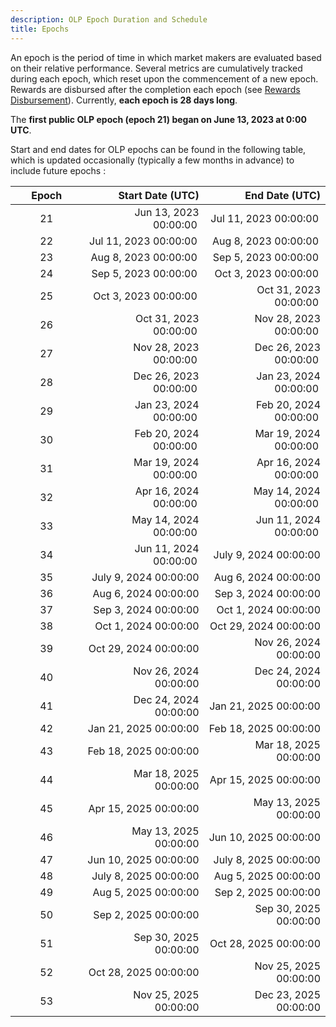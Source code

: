 ```yaml
---
description: OLP Epoch Duration and Schedule
title: Epochs
---
```


An epoch is the period of time in which market makers are evaluated based on their relative performance. Several metrics are cumulatively tracked during each epoch, which reset upon the commencement of a new epoch. Rewards are disbursed after the completion each epoch (see [Rewards Disbursement](reward-disbursements/)). Currently, **each epoch is 28 days long**.&#x20;

The **first public OLP epoch (epoch 21) began on June 13, 2023 at 0:00 UTC**.

Start and end dates for OLP epochs can be found in the following table, which is updated occasionally (typically a few months in advance) to include future epochs :&#x20;

<table><thead><tr><th width="99.33333333333331" align="center">Epoch</th><th align="right">Start Date (UTC)</th><th align="right">End Date (UTC)</th></tr></thead><tbody><tr><td align="center">21</td><td align="right">Jun 13, 2023 00:00:00 </td><td align="right">Jul 11, 2023 00:00:00 </td></tr><tr><td align="center">22</td><td align="right">Jul 11, 2023 00:00:00 </td><td align="right">Aug 8, 2023 00:00:00 </td></tr><tr><td align="center">23</td><td align="right">Aug 8, 2023 00:00:00 </td><td align="right">Sep 5, 2023 00:00:00 </td></tr><tr><td align="center">24</td><td align="right">Sep 5, 2023 00:00:00 </td><td align="right">Oct 3, 2023 00:00:00 </td></tr><tr><td align="center">25</td><td align="right">Oct 3, 2023 00:00:00 </td><td align="right">Oct 31, 2023 00:00:00 </td></tr><tr><td align="center">26</td><td align="right">Oct 31, 2023 00:00:00 </td><td align="right">Nov 28, 2023 00:00:00 </td></tr><tr><td align="center">27</td><td align="right">Nov 28, 2023 00:00:00 </td><td align="right">Dec 26, 2023 00:00:00 </td></tr><tr><td align="center">28</td><td align="right">Dec 26, 2023 00:00:00 </td><td align="right">Jan 23, 2024 00:00:00 </td></tr><tr><td align="center">29</td><td align="right">Jan 23, 2024 00:00:00 </td><td align="right">Feb 20, 2024 00:00:00 </td></tr><tr><td align="center">30</td><td align="right">Feb 20, 2024 00:00:00 </td><td align="right">Mar 19, 2024 00:00:00 </td></tr><tr><td align="center">31</td><td align="right">Mar 19, 2024 00:00:00 </td><td align="right">Apr 16, 2024 00:00:00 </td></tr><tr><td align="center">32</td><td align="right">Apr 16, 2024 00:00:00 </td><td align="right">May 14, 2024 00:00:00 </td></tr><tr><td align="center">33</td><td align="right">May 14, 2024 00:00:00 </td><td align="right">Jun 11, 2024 00:00:00 </td></tr><tr><td align="center">34</td><td align="right">Jun 11, 2024 00:00:00 </td><td align="right">July 9, 2024 00:00:00</td></tr><tr><td align="center">35</td><td align="right">July 9, 2024 00:00:00</td><td align="right">Aug 6, 2024 00:00:00</td></tr><tr><td align="center">36</td><td align="right">Aug 6, 2024 00:00:00</td><td align="right">Sep 3, 2024 00:00:00</td></tr><tr><td align="center">37</td><td align="right">Sep 3, 2024 00:00:00</td><td align="right">Oct 1, 2024 00:00:00</td></tr><tr><td align="center">38</td><td align="right">Oct 1, 2024 00:00:00</td><td align="right">Oct 29, 2024 00:00:00</td></tr><tr><td align="center">39</td><td align="right">Oct 29, 2024 00:00:00</td><td align="right">Nov 26, 2024 00:00:00</td></tr><tr><td align="center">40</td><td align="right">Nov 26, 2024 00:00:00</td><td align="right">Dec 24, 2024 00:00:00</td></tr><tr><td align="center">41</td><td align="right">Dec 24, 2024 00:00:00</td><td align="right">Jan 21, 2025 00:00:00</td></tr><tr><td align="center">42</td><td align="right">Jan 21, 2025 00:00:00</td><td align="right">Feb 18, 2025 00:00:00</td></tr><tr><td align="center">43</td><td align="right">Feb 18, 2025 00:00:00</td><td align="right">Mar 18, 2025 00:00:00</td></tr><tr><td align="center">44</td><td align="right">Mar 18, 2025 00:00:00</td><td align="right">Apr 15, 2025 00:00:00</td></tr><tr><td align="center">45</td><td align="right">Apr 15, 2025 00:00:00</td><td align="right">May 13, 2025 00:00:00</td></tr><tr><td align="center">46</td><td align="right">May 13, 2025 00:00:00</td><td align="right">Jun 10, 2025 00:00:00</td></tr><tr><td align="center">47</td><td align="right">Jun 10, 2025 00:00:00</td><td align="right">July 8, 2025 00:00:00</td></tr><tr><td align="center">48</td><td align="right">July 8, 2025 00:00:00</td><td align="right">Aug 5, 2025 00:00:00</td></tr><tr><td align="center">49</td><td align="right">Aug 5, 2025 00:00:00</td><td align="right">Sep 2, 2025 00:00:00</td></tr><tr><td align="center">50</td><td align="right">Sep 2, 2025 00:00:00</td><td align="right">Sep 30, 2025 00:00:00</td></tr><tr><td align="center">51</td><td align="right">Sep 30, 2025 00:00:00</td><td align="right">Oct 28, 2025 00:00:00</td></tr><tr><td align="center">52</td><td align="right">Oct 28, 2025 00:00:00</td><td align="right">Nov 25, 2025 00:00:00</td></tr><tr><td align="center">53</td><td align="right">Nov 25, 2025 00:00:00</td><td align="right">Dec 23, 2025 00:00:00</td></tr></tbody></table>
